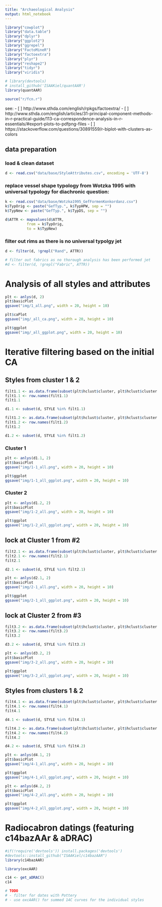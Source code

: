 ```yaml
---
title: "Archaeological Analysis"
output: html_notebook
---
```


```r
library("cowplot")
library("data.table")
library("dplyr")
library("ggplot2")
library("ggrepel")
library("FactoMineR")
library("factoextra")
library("plyr")
library("reshape2")
library("tidyr")
library("viridis")

# library(devtools)
# install_github('ISAAKiel/quantAAR')
library(quantAAR)

source("r/fcn.r")
```

see:
- [ ] http://www.sthda.com/english/rpkgs/factoextra/
- [ ] http://www.sthda.com/english/articles/31-principal-component-methods-in-r-practical-guide/113-ca-correspondence-analysis-in-r-essentials/#export-plots-to-pdfpng-files
- [ ] https://stackoverflow.com/questions/30891559/r-biplot-with-clusters-as-colors


## data preparation

### load & clean dataset 
```r
d <- read.csv("data/base/StyleAttributes.csv", encoding = 'UTF-8')
```

### replace vessel shape typology from Wotzka 1995 with universal typology for diachronic question:
```r
k <- read.csv("data/base/Wotzka1995_GefFormenKonkordanz.csv")
k$TypOrig <- paste("GefTyp.", k$TypHPW, sep = "")
k$TypNew <- paste("GefTyp.", k$TypDS, sep = "")

d$ATTR <- mapvalues(d$ATTR, 
          from = k$TypOrig, 
          to = k$TypNew)
```

### filter out rims as there is no universal typolgy jet
```r
d <- filter(d, !grepl("Rand", ATTR))

# filter out fabrics as no thorough analysis has been performed jet
#d <- filter(d, !grepl("Fabric", ATTR))
```

# Analysis of all styles and attributes

```r
plt <- anlys(d, 2)
plt$basicPlot
ggsave("img/1_all.png", width = 20, height = 10)
```

```r
plt$caPlot
ggsave("img/_all_ca.png", width = 20, height = 10)
```

```r
plt$ggplot
ggsave("img/_all_ggplot.png", width = 20, height = 10)
```

# Iterative filtering based on the initial CA

## Styles from cluster 1 & 2

```r
filt1.1 <- as.data.frame(subset(plt$hclust$cluster, plt$hclust$cluster == 1))
filt1.1 <- row.names(filt1.1)
filt1.1
```

```r
d1.1 <- subset(d, STYLE %in% filt1.1)
```


```r
filt1.2 <- as.data.frame(subset(plt$hclust$cluster, plt$hclust$cluster == 2))
filt1.2 <- row.names(filt1.2)
filt1.2
```

```r
d1.2 <- subset(d, STYLE %in% filt1.2)
```

### Cluster 1

```r
plt <- anlys(d1.1, 2)
plt$basicPlot
ggsave("img/1-1_all.png", width = 20, height = 10)
```

```r
plt$ggplot
ggsave("img/1-1_all_ggplot.png", width = 20, height = 10)
```

### Cluster 2

```r
plt <- anlys(d1.2, 2)
plt$basicPlot
ggsave("img/1-2_all.png", width = 20, height = 10)
```

```r
plt$ggplot
ggsave("img/1-2_all_ggplot.png", width = 20, height = 10)
```

## lock at Cluster 1 from #2

```r
filt2.1 <- as.data.frame(subset(plt$hclust$cluster, plt$hclust$cluster == 1))
filt2.1 <- row.names(filt2.1)
filt2.1
```

```r
d2.1 <- subset(d, STYLE %in% filt2.1)
```

```r
plt <- anlys(d2.1, 2)
plt$basicPlot
ggsave("img/2-1_all.png", width = 20, height = 10)
```

```r
plt$ggplot
ggsave("img/2-1_all_ggplot.png", width = 20, height = 10)
```

## lock at Cluster 2 from #3

```r
filt3.2 <- as.data.frame(subset(plt$hclust$cluster, plt$hclust$cluster == 2))
filt3.2 <- row.names(filt3.2)
filt3.2
```

```r
d3.2 <- subset(d, STYLE %in% filt3.2)
```

```r
plt <- anlys(d3.2, 2)
plt$basicPlot
ggsave("img/3-2_all.png", width = 20, height = 10)
```

```r
plt$ggplot
ggsave("img/3-2_all_ggplot.png", width = 20, height = 10)
```

## Styles from clusters 1 & 2

```r
filt4.1 <- as.data.frame(subset(plt$hclust$cluster, plt$hclust$cluster == 1))
filt4.1 <- row.names(filt4.1)
filt4.1
```

```r
d4.1 <- subset(d, STYLE %in% filt4.1)
```

```r
filt4.2 <- as.data.frame(subset(plt$hclust$cluster, plt$hclust$cluster == 2))
filt4.2 <- row.names(filt4.2)
filt4.2
```

```r
d4.2 <- subset(d, STYLE %in% filt4.2)
```

```r
plt <- anlys(d4.1, 2)
plt$basicPlot
ggsave("img/4-1_all.png", width = 20, height = 10)
```

```r
plt$ggplot
ggsave("img/4-1_all_ggplot.png", width = 20, height = 10)
```

```r
plt <- anlys(d4.2, 2)
plt$basicPlot
ggsave("img/4-2_all.png", width = 20, height = 10)
```

```r
plt$ggplot
ggsave("img/4-2_all_ggplot.png", width = 20, height = 10)
```


# Radiocabron datings (featuring c14bazAAr & aDRAC)

```r
#if(!require('devtools')) install.packages('devtools')
#devtools::install_github("ISAAKiel/c14bazAAR")
library(c14bazAAR)

library(oxcAAR)
```

```r
c14 <- get_aDRAC()
c14
```

```r
# TODO
# - filter for dates with Pottery
# - use oxcAAR() for summed 14C curves for the individual styles



```




